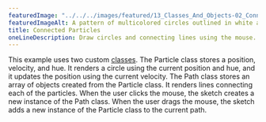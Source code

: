 ---
featuredImage: "../../../images/featured/13_Classes_And_Objects-02_Connected_Particles-thumbnail.png"
featuredImageAlt: A pattern of multicolored circles outlined in white and connected by white lines, on a black background
title: Connected Particles
oneLineDescription: Draw circles and connecting lines using the mouse.
---

This example uses two custom
<a href="https://p5js.org/reference/#/p5/class" target="_blank">classes</a>.
The Particle class stores a position, velocity, and hue. It renders
a circle using the current position and hue, and it updates the
position using the current velocity. The Path class stores an array
of objects created from the Particle class. It renders lines
connecting each of the particles. When the user clicks the mouse, the
sketch creates a new instance of the Path class. When the user drags
the mouse, the sketch adds a new instance of the Particle class to
the current path.